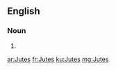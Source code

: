 {{also|jutes|jutés}}
==English==

===Noun===
{{head|en|noun plural form}}

# {{plural of|Jute|lang=en}}

[[ar:Jutes]]
[[fr:Jutes]]
[[ku:Jutes]]
[[mg:Jutes]]